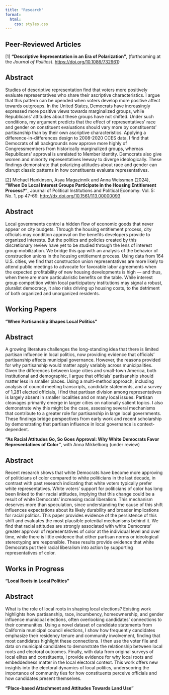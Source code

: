 ```yaml
---
title: "Research"
format:
  html:
    css: styles.css
---
```


## Peer-Reviewed Articles

\[1\] **"Descriptive Representation in an Era of Polarization"**, (forthcoming at the *Journal of Politics*). <https://doi.org/10.1086/732961>}

::: {.callout-note appearance="simple" collapse="true" icon=false}
## Abstract
Studies of descriptive representation find that voters more positively evaluate representatives who share their ascriptive characteristics. I argue that this pattern can be upended when voters develop more positive affect towards outgroups. In the United States, Democrats have increasingly expressed more positive views towards marginalized groups, while Republicans' attitudes about these groups have not shifted. Under such conditions, my argument predicts that the effect of representatives' race and gender on constituent evaluations should vary more by constituents' partisanship than by their own ascriptive characteristics. Applying a difference-in-differences design to 2008-2020 CCES data, I find that Democrats of all backgrounds now approve more highly of Congressmembers from historically marginalized groups, whereas Republicans' approval is unrelated to Member identity. Democrats also give women and minority representatives leeway to diverge ideologically. These findings demonstrate that polarizing attitudes about race and gender can disrupt classic patterns in how constituents evaluate representatives.
:::


\[2\] Michael Hankinson, Asya Magazinnik and Anna Weissman (2024), **"When Do Local Interest Groups Participate in the Housing Entitlement Process?"**, Journal of Political Institutions and Political Economy: Vol. 5: No. 1, pp 47-69. <http://dx.doi.org/10.1561/113.00000093>

::: {.callout-note appearance="simple" collapse="true" icon=false}
## Abstract
Local governments control a hidden flow of economic goods that never appear on city budgets. Through the housing entitlement process, city officials may condition approval on the benefits developers provide to organized interests. But the politics and policies created by this discretionary review have yet to be studied through the lens of interest group mobilization. We bridge this gap with an analysis of the behavior of construction unions in the housing entitlement process. Using data from 164 U.S. cities, we find that construction union representatives are more likely to attend public meetings to advocate for favorable labor agreements when the expected profitability of new housing developments is high — and thus, when there are more particularistic benefits on the table. While interest group competition within local participatory institutions may signal a robust, pluralist democracy, it also risks driving up housing costs, to the detriment of both organized and unorganized residents.
:::


## Working Papers

**"When Partisanship Shapes Local Politics"**

::: {.callout-note appearance="simple" collapse="true" icon=false}
## Abstract
A growing literature challenges the long-standing idea that there is limited partisan influence in local politics, now providing evidence that officials' partisanship affects municipal governance. However, the reasons provided for why partisanship would matter apply variably across municipalities. Given the differences between large cities and small-town America, both institutional and demographic, I argue that officials' partisanship should matter less in smaller places. Using a multi-method approach, including analysis of council meeting transcripts, candidate statements, and a survey of 1,281 elected officials, I find that partisan division among representatives is largely absent in smaller localities and on many local issues. Partisan cleavages primarily emerge in larger cities on nationally salient topics. I also demonstrate why this might be the case, assessing several mechanisms that contribute to a greater role for partisanship in large local governments. These findings bridge perspectives from early work and recent scholarship by demonstrating that partisan influence in local governance is context-dependent. 
:::

**"As Racial Attitudes Go, So Goes Approval: Why White Democrats Favor Representatives of Color"**, with Anna Mikkelborg (under review)

::: {.callout-note appearance="simple" collapse="true" icon=false}
## Abstract
Recent research shows that white Democrats have become more approving of politicians of color compared to white politicians in the last decade, in contrast with past research indicating that white voters typically prefer white representatives. White voters’ support for politicians of color has long been linked to their racial attitudes, implying that this change could be a result of white Democrats’ increasing racial liberalism. This mechanism deserves more than speculation, since understanding the cause of this shift influences expectations about its likely durability and broader implications for racial politics. This paper provides evidence of the persistence of this shift and evaluates the most plausible potential mechanisms behind it. We find that racial attitudes are strongly associated with white Democrats’ greater approval of representatives of color at the individual level and over time, while there is little evidence that either partisan  norms or ideological stereotyping are responsible. These results provide evidence that white Democrats put their racial liberalism into action by supporting representatives of color.
:::

## Works in Progress

**"Local Roots in Local Politics"**

::: {.callout-note appearance="simple" collapse="true" icon=false}
## Abstract 
What is the role of local roots in shaping local elections? Existing work highlights how partisanship, race, incumbency, homeownership, and gender influence municipal elections, often overlooking candidates' connections to their communities. Using a novel dataset of candidate statements from California municipal council elections, I show how frequently candidates emphasize their residency tenure and community involvement, finding that most candidates highlight these connections. I then use the voter file and data on municipal candidates to demonstrate the relationship between local roots and electoral outcomes. Finally, with data from original surveys of local elites and constituents, I provide evidence for why local roots and embeddedness matter in the local electoral context. This work offers new insights into the electoral dynamics of local politics, underscoring the importance of community ties for how constituents perceive officials and how candidates present themselves.
:::

**"Place-based Attachment and Attitudes Towards Land Use"**
